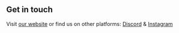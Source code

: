 ## Get in touch

Visit [our website](https://www.fargone.space/) or find us on other platforms: [Discord](https://www.discord.gg/r7aXgwQhEJ) & [Instagram](https://www.instagram.com/fargone.space)
